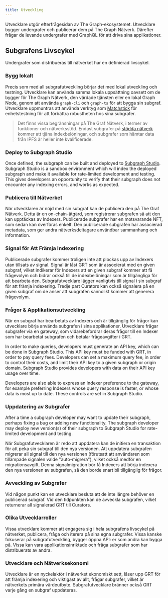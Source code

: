 ```yaml
---
title: Utveckling
---
```


Utvecklare utgör efterfrågesidan av The Graph-ekosystemet. Utvecklare bygger undergrafer och publicerar dem på The Graph Nätverk. Därefter frågar de levande undergrafer med GraphQL för att driva sina applikationer.

## Subgrafens Livscykel

Undergrafer som distribueras till nätverket har en definierad livscykel.

### Bygg lokalt

Precis som med all subgrafutveckling börjar det med lokal utveckling och testning. Utvecklare kan använda samma lokala uppsättning oavsett om de bygger för The Graph Nätverk, den värdade tjänsten eller en lokal Graph Node, genom att använda `graph-cli` och `graph-ts` för att bygga sin subgraf. Utvecklare uppmuntras att använda verktyg som [Matchstick](https://github.com/LimeChain/matchstick) för enhetstestning för att förbättra robustheten hos sina subgrafer.

> Det finns vissa begränsningar på The Graf Nätverk, i termer av funktioner och nätverksstöd. Endast subgrafer på [stödda nätverk](/developing/supported-networks) kommer att tjäna indexbelöningar, och subgrafer som hämtar data från IPFS är heller inte kvalificerade.

### Deploy to Subgraph Studio

Once defined, the subgraph can be built and deployed to [Subgraph Studio](/deploying/subgraph-studio-faqs/). Subgraph Studio is a sandbox environment which will index the deployed subgraph and make it available for rate-limited development and testing. This gives developers an opportunity to verify that their subgraph does not encounter any indexing errors, and works as expected.

### Publicera till Nätverket

När utvecklaren är nöjd med sin subgraf kan de publicera den på The Graf Nätverk. Detta är en on-chain-åtgärd, som registrerar subgrafen så att den kan upptäckas av Indexers. Publicerade subgrafer har en motsvarande NFT, som sedan kan överföras enkelt. Den publicerade subgrafen har associerad metadata, som ger andra nätverksdeltagare användbar sammanhang och information.

### Signal för Att Främja Indexering

Publicerade subgrafer kommer troligen inte att plockas upp av Indexers utan tillsats av signal. Signal är låst GRT som är associerat med en given subgraf, vilket indikerar för Indexers att en given subgraf kommer att få frågevolym och bidrar också till de indexbelöningar som är tillgängliga för att bearbeta den. Subgrafutvecklare lägger vanligtvis till signal i sin subgraf för att främja indexering. Tredje part Curators kan också signalera på en given subgraf om de anser att subgrafen sannolikt kommer att generera frågevolym.

### Frågor & Applikationsutveckling

När en subgraf har bearbetats av Indexers och är tillgänglig för frågor kan utvecklare börja använda subgrafen i sina applikationer. Utvecklare frågar subgrafer via en gateway, som vidarebefordrar deras frågor till en Indexer som har bearbetat subgrafen och betalar frågeavgifter i GRT.

In order to make queries, developers must generate an API key, which can be done in Subgraph Studio. This API key must be funded with GRT, in order to pay query fees. Developers can set a maximum query fee, in order to control their costs, and limit their API key to a given subgraph or origin domain. Subgraph Studio provides developers with data on their API key usage over time.

Developers are also able to express an Indexer preference to the gateway, for example preferring Indexers whose query response is faster, or whose data is most up to date. These controls are set in Subgraph Studio.

### Uppdatering av Subgrafer

After a time a subgraph developer may want to update their subgraph, perhaps fixing a bug or adding new functionality. The subgraph developer may deploy new version(s) of their subgraph to Subgraph Studio for rate-limited development and testing.

När Subgrafutvecklaren är redo att uppdatera kan de initiera en transaktion för att peka sin subgraf till den nya versionen. Att uppdatera subgrafen migrerar all signal till den nya versionen (förutsatt att användaren som tillämpade signalen valde "auto-migrera"), vilket också medför en migrationsavgift. Denna signalmigration bör få Indexers att börja indexera den nya versionen av subgrafen, så den borde snart bli tillgänglig för frågor.

### Avveckling av Subgrafer

Vid någon punkt kan en utvecklare besluta att de inte längre behöver en publicerad subgraf. Vid den tidpunkten kan de avveckla subgrafen, vilket returnerar all signalerad GRT till Curators.

### Olika Utvecklarroller

Vissa utvecklare kommer att engagera sig i hela subgrafens livscykel på nätverket, publicera, fråga och iterera på sina egna subgrafer. Vissa kanske fokuserar på subgrafutveckling, bygger öppna API: er som andra kan bygga på. Vissa kan vara applikationsinriktade och fråga subgrafer som har distribuerats av andra.

### Utvecklare och Nätverksekonomi

Utvecklare är en nyckelaktör i nätverket ekonomiskt sett, låser upp GRT för att främja indexering och viktigast av allt, frågar subgrafer, vilket är nätverkets primära värdeutbyte. Subgrafutvecklare bränner också GRT varje gång en subgraf uppdateras.
